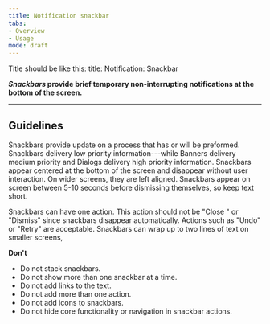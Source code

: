 ```yaml
---
title: Notification snackbar 
tabs: 
- Overview
- Usage
mode: draft
---
```


Title should be like this: 
title: Notification: Snackbar 

***Snackbars* provide brief temporary non-interrupting notifications at the bottom of the screen.**
<!--One to two sentences as an introduction to the component-->

***

## Guidelines
<!--List how to use it, sizes, widths, grid interactions, color allowances -->

Snackbars provide update on a process that has or will be preformed. Snackbars delivery low priority information---while Banners delivery medium priority and Dialogs delivery high priority information.  Snackbars appear centered at the bottom of the screen and disappear without user interaction. On wider screens, they are left aligned. Snackbars appear on screen between 5-10 seconds before dismissing themselves, so keep text short. 

Snackbars can have one action. This action should not be "Close " or "Dismiss" since snackbars disappear automatically. Actions such as "Undo" or "Retry" are acceptable. Snackbars can wrap up to two lines of text on smaller screens, 


**Don't**
<!--Bullet point list if needed -->

* Do not stack snackbars. 
* Do not show more than one snackbar at a time. 
* Do not add links to the text. 
* Do not add more than one action. 
* Do not add icons to snackbars. 
* Do not hide core functionality or navigation in snackbar actions. 


<Embed url="https://www.figma.com/file/0bGXR2sCwMVSDNyyzu5BXrO5/Desktop-UI?node-id=982%3A5365" />
